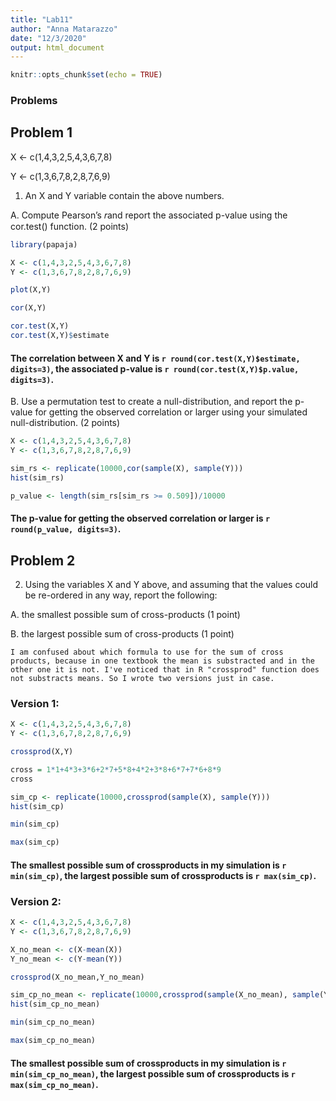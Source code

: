 ```yaml
---
title: "Lab11"
author: "Anna Matarazzo"
date: "12/3/2020"
output: html_document
---
```


```r
knitr::opts_chunk$set(echo = TRUE)
```


### Problems

## Problem 1

X <- c(1,4,3,2,5,4,3,6,7,8)

Y <- c(1,3,6,7,8,2,8,7,6,9)

1. An X and Y variable contain the above numbers.

A. Compute Pearson’s 𝑟and report the associated p-value using the cor.test() function. (2 points)


```r

library(papaja)

X <- c(1,4,3,2,5,4,3,6,7,8)
Y <- c(1,3,6,7,8,2,8,7,6,9)

plot(X,Y)

cor(X,Y)

cor.test(X,Y)
cor.test(X,Y)$estimate


```

#### The correlation between X and Y is `r round(cor.test(X,Y)$estimate, digits=3)`, the associated p-value is `r round(cor.test(X,Y)$p.value, digits=3)`.



B. Use a permutation test to create a null-distribution, and report the p-value for getting the observed correlation or larger using your simulated null-distribution. (2 points)


```r

X <- c(1,4,3,2,5,4,3,6,7,8)
Y <- c(1,3,6,7,8,2,8,7,6,9)

sim_rs <- replicate(10000,cor(sample(X), sample(Y)))
hist(sim_rs)

p_value <- length(sim_rs[sim_rs >= 0.509])/10000


```

#### The p-value for getting the observed correlation or larger is `r round(p_value, digits=3)`.


## Problem 2


2. Using the variables X and Y above, and assuming that the values could be re-ordered in any way, report the following:

A. the smallest possible sum of cross-products (1 point)

B. the largest possible sum of cross-products (1 point)

` I am confused about which formula to use for the sum of cross products, because in one textbook the mean is substracted and in the other one it is not. I've noticed that in R "crossprod" function does not substracts means. So I wrote two versions just in case.`

### Version 1:

```r

X <- c(1,4,3,2,5,4,3,6,7,8)
Y <- c(1,3,6,7,8,2,8,7,6,9)

crossprod(X,Y)

cross = 1*1+4*3+3*6+2*7+5*8+4*2+3*8+6*7+7*6+8*9    
cross

sim_cp <- replicate(10000,crossprod(sample(X), sample(Y)))
hist(sim_cp)

min(sim_cp)

max(sim_cp)

```


#### The smallest possible sum of crossproducts in my simulation is `r min(sim_cp)`, the largest possible sum of crossproducts is `r max(sim_cp)`.



### Version 2:


```r

X <- c(1,4,3,2,5,4,3,6,7,8)
Y <- c(1,3,6,7,8,2,8,7,6,9)

X_no_mean <- c(X-mean(X))
Y_no_mean <- c(Y-mean(Y))

crossprod(X_no_mean,Y_no_mean)

sim_cp_no_mean <- replicate(10000,crossprod(sample(X_no_mean), sample(Y_no_mean)))
hist(sim_cp_no_mean)

min(sim_cp_no_mean)

max(sim_cp_no_mean)

```




#### The smallest possible sum of crossproducts in my simulation is `r min(sim_cp_no_mean)`, the largest possible sum of crossproducts is `r max(sim_cp_no_mean)`.





